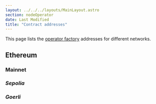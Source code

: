 ```yaml
---
layout: ../../../layouts/MainLayout.astro
section: nodeOperator
date: Last Modified
title: "Contract addresses"
---
```



This page lists the [operator factory](/chainlink-nodes/contracts/operatorfactory) addresses for different networks.

## Ethereum

### Mainnet

<Address contractUrl="https://etherscan.io/address/0x3e64cd889482443324f91bfa9c84fe72a511f48a" />

### Sepolia

<Address contractUrl="https://sepolia.etherscan.io/address/0x447Fd5eC2D383091C22B8549cb231a3bAD6d3fAf" />

### Goerli

<Address contractUrl="https://goerli.etherscan.io/address/0x8204c193ade6a1bb59bef25b6a310e417953013f" />

